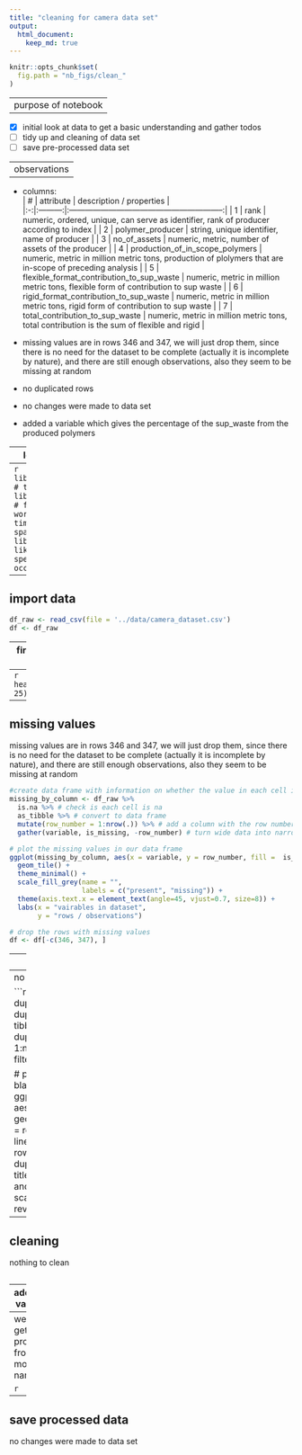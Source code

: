 ```yaml
---
title: "cleaning for camera data set"
output: 
  html_document:
    keep_md: true
---
```


```r
knitr::opts_chunk$set(
  fig.path = "nb_figs/clean_"
)
```

---
purpose of notebook
---

  - [x] initial look at data to get a basic understanding and gather todos  
  - [ ] tidy up and cleaning of data set  
  - [ ] save pre-processed data set  

---
observations
---
  
  - columns:   
  | # | attribute | description / properties |                                                                                               
  |:-:|:---------:|:-----------------------------------------------------------:|
  | 1 | rank | numeric, ordered, unique, can serve as identifier, rank of producer according to index |
  | 2 | polymer_producer | string, unique identifier, name of producer |
  | 3 | no_of_assets  | numeric, metric, number of assets of the producer |
  | 4 | production_of_in_scope_polymers | numeric, metric in million metric tons, production of plolymers that are in-scope of preceding analysis |
  | 5 | flexible_format_contribution_to_sup_waste | numeric, metric in million metric tons, flexible form of contribution to sup waste |
  | 6 | rigid_format_contribution_to_sup_waste | numeric, metric in million metric tons, rigid form of contribution to sup waste |
  | 7 | total_contribution_to_sup_waste | numeric, metric in million metric tons, total contribution is the sum of flexible and rigid |
  
  - missing values are in rows 346 and 347, we will just drop them, since there is no need for the dataset to be complete (actually it is incomplete by nature), and there are still       enough observations, also they seem to be missing at random 
  - no duplicated rows
  - no changes were made to data set
  - added a variable which gives the percentage of the sup_waste from the produced polymers
               
---
load packages
---
```r
library(tidyverse) # tidy data frame
library(lubridate) # functions to work with date-times and time-spans
library(scrubr) # like dplyr but specifically for occurrence data
```

---
import data
---
```r
df_raw <- read_csv(file = '../data/camera_dataset.csv')
df <- df_raw
```

---
first look at data
---
```r
head(df_raw, 25)
```
```r
tail(df_raw)
```
```r
summary(df_raw)
```

---
missing values
---
missing values are in rows 346 and 347, we will just drop them, since there is no need for the dataset to be complete (actually it is incomplete by nature), and there are still enough observations, also they seem to be missing at random 

```r
#create data frame with information on whether the value in each cell is missing
missing_by_column <- df_raw %>%
  is.na %>% # check is each cell is na
  as_tibble %>% # convert to data frame
  mutate(row_number = 1:nrow(.)) %>% # add a column with the row number
  gather(variable, is_missing, -row_number) # turn wide data into narrow data

# plot the missing values in our data frame
ggplot(missing_by_column, aes(x = variable, y = row_number, fill =  is_missing)) +
  geom_tile() +
  theme_minimal() +
  scale_fill_grey(name = "",
                  labels = c("present", "missing")) +
  theme(axis.text.x = element_text(angle=45, vjust=0.7, size=8)) +
  labs(x = "vairables in dataset",
       y = "rows / observations")
```
```r
# drop the rows with missing values 
df <- df[-c(346, 347), ]
```

---
duplicated rows
---
no duplicated rows

```r
# get row number of duplicated rows
duplicated_rows = tibble(duplicated = duplicated(df_raw), row = 1:nrow(df_raw)) %>%
  filter(duplicated == T)

# plot duplicated rows as black lines
ggplot(duplicated_rows, aes(xintercept = row)) +
  geom_vline(aes(xintercept = row)) + # plot a black line for each duplicated row
  ggtitle("indexes of duplicated rows") + # add title
  coord_flip() + # flip x and y axis
  scale_x_reverse() # reverse x axis
```

---
cleaning
---
nothing to clean

```r

```

---
additional variables
---
we can get the producer from the model name

```r

```

---
save processed data
---

no changes were made to data set





















